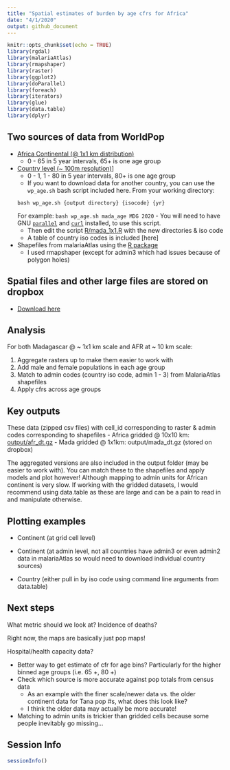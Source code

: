 ```yaml
---
title: "Spatial estimates of burden by age cfrs for Africa"
date: "4/1/2020"
output: github_document
---
```


```r
knitr::opts_chunk$set(echo = TRUE)
library(rgdal)
library(malariaAtlas)
library(rmapshaper)
library(raster)
library(ggplot2)
library(doParallel) 
library(foreach)
library(iterators)
library(glue)
library(data.table)
library(dplyr)
```

## Two sources of data from WorldPop

- [Africa Continental (@ 1x1 km distribution)](https://www.worldpop.org/geodata/summary?id=1276)
    - 0 - 65 in 5 year intervals, 65+ is one age group
    
- [Country level (~ 100m resolution)](https://www.worldpop.org/geodata/summary?id=16870)]
    - 0 - 1, 1 - 80 in 5 year intervals, 80+ is one age group
    - If you want to download data for another country, you can use the `wp_age.sh` bash script included here. From your working directory:
    
    ``` 
    bash wp_age.sh {output directory} {isocode} {yr}
    ```
    For example:
    ```
    bash wp_age.sh mada_age MDG 2020
    ```
      -  You will need to have GNU [`parallel`](https://www.gnu.org/software/parallel/)  and [`curl`](https://curl.haxx.se) installed, to use this script.
    - Then edit the script [R/mada_1x1.R](R/mada_1x1.R) with the new directories & iso code
    - A table of country iso codes is included [here]

- Shapefiles from malariaAtlas using the [R package](https://cran.r-project.org/web/packages/malariaAtlas/index.html)
    - I used rmapshaper (except for admin3 which had issues because of polygon holes)

## Spatial files and other large files are stored on dropbox 

- [Download here](https://www.dropbox.com/sh/wwxc9wb2xpv5qog/AACSsRjpq4Skesoy0Ijzt2I9a?dl=0)

## Analysis 

For both Madagascar @ ~ 1x1 km scale and AFR at  ~ 10 km scale:  

1. Aggregate rasters up to make them easier to work with
2. Add male and female populations in each age group
3. Match to admin codes (country iso code, admin 1 - 3) from MalariaAtlas shapefiles
4. Apply cfrs across age groups

## Key outputs

These data (zipped csv files) with cell_id corresponding to raster &  admin codes corresponding to shapefiles
- Africa gridded @ 10x10 km: [output/afr_dt.gz](output/afr_dt.gz)
- Mada gridded @ 1x1km: output/mada_dt.gz (stored on dropbox)

The aggregated versions are also included in the output folder (may be easier to work with).  You can match these to the shapefiles and apply models and plot however! Although mapping to admin units for African continent is very slow. If working with the gridded datasets, I  would recommend using data.table as these are large and can be a pain to read in and manipulate otherwise. 

## Plotting examples

- Continent (at grid cell level)

- Continent (at admin level, not all countries have admin3 or even admin2 data in malariaAtlas so would need to download individual country sources)

- Country (either pull in by iso code using command line arguments from data.table)

## Next steps
What metric should we look at? Incidence of deaths?

Right now, the maps are basically just pop maps!

Hospital/health capacity data?

- Better way to get estimate of cfr for age bins? Particularly for the higher binned age groups (i.e. 65 +, 80 +)
- Check which source is more accurate against pop totals from census data 
    - As an example with the finer scale/newer data vs. the older continent data for Tana pop #s, what does this look like?
    - I think the older data may actually be more accurate!
- Matching to admin units is trickier than gridded cells because some people inevitably go missing...

## Session Info
``` r
sessionInfo()
```
